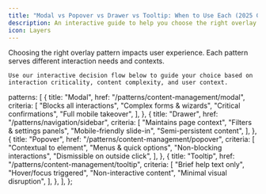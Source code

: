 ```yaml
---
title: "Modal vs Popover vs Drawer vs Tooltip: When to Use Each (2025 Guide)"
description: An interactive guide to help you choose the right overlay pattern for your use case
icon: Layers
---
```



<div>
  <div className="prose dark:prose-invert mb-10 space-y-4">
    Choosing the right overlay pattern impacts user experience. Each pattern serves different interaction needs and contexts.
    
    Use our interactive decision flow below to guide your choice based on interaction criticality, content complexity, and user context.
  </div>

  <DecisionFlowSection 
    title="Modal vs Drawer vs Popover vs Tooltip Decision Flow"
    nodes={nodes}
    edges={edges}
  />
  
  <ComparisonGrid patterns={comparisonData.patterns} />
</div>

  patterns: [
    {
      title: "Modal",
      href: "/patterns/content-management/modal",
      criteria: [
        "Blocks all interactions",
        "Complex forms & wizards",
        "Critical confirmations",
        "Full mobile takeover",
      ],
    },
    {
      title: "Drawer",
      href: "/patterns/navigation/sidebar",
      criteria: [
        "Maintains page context",
        "Filters & settings panels",
        "Mobile-friendly slide-in",
        "Semi-persistent content",
      ],
    },
    {
      title: "Popover",
      href: "/patterns/content-management/popover",
      criteria: [
        "Contextual to element",
        "Menus & quick options",
        "Non-blocking interactions",
        "Dismissible on outside click",
      ],
    },
    {
      title: "Tooltip",
      href: "/patterns/content-management/tooltip",
      criteria: [
        "Brief help text only",
        "Hover/focus triggered",
        "Non-interactive content",
        "Minimal visual disruption",
      ],
    },
  ],
};